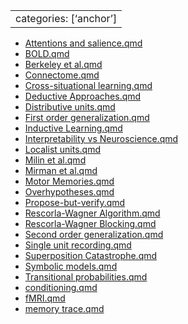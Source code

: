 
---
categories: ['anchor']
---

- [Attentions and salience.qmd](Attentions%20and%20salience.qmd)
- [BOLD.qmd](BOLD.qmd)
- [Berkeley et al.qmd](Berkeley%20et%20al.qmd)
- [Connectome.qmd](Connectome.qmd)
- [Cross-situational learning.qmd](Cross-situational%20learning.qmd)
- [Deductive Approaches.qmd](Deductive%20Approaches.qmd)
- [Distributive units.qmd](Distributive%20units.qmd)
- [First order generalization.qmd](First%20order%20generalization.qmd)
- [Inductive Learning.qmd](Inductive%20Learning.qmd)
- [Interpretability vs Neuroscience.qmd](Interpretability%20vs%20Neuroscience.qmd)
- [Localist units.qmd](Localist%20units.qmd)
- [Milin et al.qmd](Milin%20et%20al.qmd)
- [Mirman et al.qmd](Mirman%20et%20al.qmd)
- [Motor Memories.qmd](Motor%20Memories.qmd)
- [Overhypotheses.qmd](Overhypotheses.qmd)
- [Propose-but-verify.qmd](Propose-but-verify.qmd)
- [Rescorla-Wagner Algorithm.qmd](Rescorla-Wagner%20Algorithm.qmd)
- [Rescorla-Wagner Blocking.qmd](Rescorla-Wagner%20Blocking.qmd)
- [Second order generalization.qmd](Second%20order%20generalization.qmd)
- [Single unit recording.qmd](Single%20unit%20recording.qmd)
- [Superposition Catastrophe.qmd](Superposition%20Catastrophe.qmd)
- [Symbolic models.qmd](Symbolic%20models.qmd)
- [Transitional probabilities.qmd](Transitional%20probabilities.qmd)
- [conditioning.qmd](conditioning.qmd)
- [fMRI.qmd](fMRI.qmd)
- [memory trace.qmd](memory%20trace.qmd)
